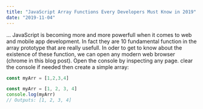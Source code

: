 ```yaml
---
title: "JavaScript Array Functions Every Developers Must Know in 2019"
date: "2019-11-04"
---
```


...
JavaScript is becoming more and more powerfull when it comes to web and mobile app development. In fact they are 10 fundamental function in the array prototype that are really usefull. In oder to get to know about the existence of these function, we can open any modern web browser (chrome in this blog post). Open the console by inspecting any page. clear the console if needed then create a simple array:

```js
const myArr = [1,2,3,4]
```
```js
const myArr = [1, 2, 3, 4]
console.log(myArr)
// Outputs: [1, 2, 3, 4]

```
